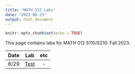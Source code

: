 ```yaml
---
title: "MATH 312 Labs"
date: "2023-08-23"
output: html_document
---
```


```r
knitr::opts_chunk$set(echo = TRUE)
```

This page contains labs for MATH 012 S110/S210: Fall 2023.

| Date      | Lab      |  etc     |
|:-----:|:------:|:-------:|
| 8/29 | [Test](https://th-kimm.github.io/MATH312/Lab_1.html) | -   |

